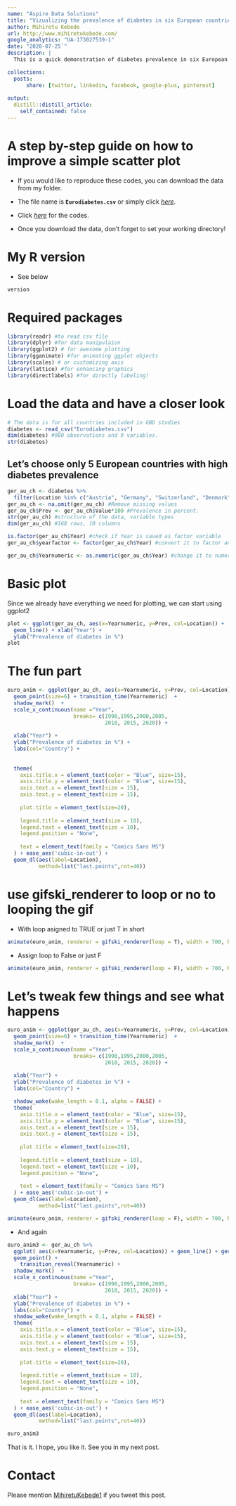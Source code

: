 ```yaml
---
name: "Aspire Data Solutions"
title: "Vizualizing the prevalence of diabetes in six European countries"
author: Mihiretu Kebede
url: http://www.mihiretukebede.com/ 
google_analytics: "UA-173027539-1"
date: "2020-07-25`"
description: |
  This is a quick demonstration of diabetes prevalence in six European countries. The data are from the IHME. 

collections:
  posts:
      share: [twitter, linkedin, facebook, google-plus, pinterest]
      
output:
  distill::distill_article:
    self_contained: false
---
```


<link rel="stylesheet" href="styles.css" type="text/css">

# A step by-step guide on how to improve a simple scatter plot 

- If you would like to reproduce these codes, you can download the data from my folder. 
- The file name is **`Eurodiabetes.csv`** or simply click  [*here*](https://github.com/Mihiretukebede/mihiretukebede.gitlub.io/blob/master/_posts/2020-07-25-2020-07-25-diabetesprevalenceeurope/Eurodiabetes.csv). 
- Click [*here*](https://github.com/Mihiretukebede/mihiretukebede.gitlub.io/blob/master/_posts/2020-07-25-2020-07-25-diabetesprevalenceeurope/2020-07-25-diabetesprevalenceeurope.Rmd) for the codes. 

- Once you download the data, don't forget to set your working directory! 

# My R version
- See below 

```r
version
```

# Required packages
```r
library(readr) #to read csv file
library(dplyr) #for data manipulaion 
library(ggplot2) # for awesome plotting
library(gganimate) #for animating ggplot objects
library(scales) # or customizing axis 
library(lattice) #for enhancing graphics
library(directlabels) #for directly labeling!
```

# Load the data and have a closer look 

```r
# The data is for all countries included in GBD studies
diabetes <- read_csv("Eurodiabetes.csv") 
dim(diabetes) #980 observations and 9 variables. 
str(diabetes) 
```

## Let's choose only 5 European countries with high diabetes prevalence

```r
ger_au_ch <- diabetes %>% 
  filter(Location %in% c("Austria", "Germany", "Switzerland", "Denmark", "Portugal", "Finland")) 
ger_au_ch <- na.omit(ger_au_ch) #Remove missing values
ger_au_ch$Prev <- ger_au_ch$Value*100 #Prevalence in percent. 
str(ger_au_ch) #structure of the data, variable types
dim(ger_au_ch) #168 rows, 10 columns 

is.factor(ger_au_ch$Year) #check if Year is saved as factor variable
ger_au_ch$yearfactor <- factor(ger_au_ch$Year) #convert it to factor and save it as Yearfactor

ger_au_ch$Yearnumeric <- as.numeric(ger_au_ch$Year) #change it to numeric and save it as Year Numeric
```
#  Basic plot
Since we already have everything we need for plotting, we can start using ggplot2

```r
plot <- ggplot(ger_au_ch, aes(x=Yearnumeric, y=Prev, col=Location)) + 
  geom_line() + xlab("Year") +
  ylab("Prevalence of diabetes in %") 
plot
```

# The fun part

```r
euro_anim <- ggplot(ger_au_ch, aes(x=Yearnumeric, y=Prev, col=Location)) + 
  geom_point(size=6) + transition_time(Yearnumeric)  +
  shadow_mark()  +  
  scale_x_continuous(name ="Year",
                     breaks= c(1990,1995,2000,2005, 
                               2010, 2015, 2020)) +
  
  xlab("Year") +
  ylab("Prevalence of diabetes in %") +
  labs(col="Country") + 
  
  
  theme(
    axis.title.x = element_text(color = "Blue", size=15),
    axis.title.y = element_text(color = "Blue", size=15),
    axis.text.x = element_text(size = 15),
    axis.text.y = element_text(size = 15),
    
    plot.title = element_text(size=20),
    
    legend.title = element_text(size = 10),
    legend.text = element_text(size = 10),
    legend.position = "None",
    
    text = element_text(family = "Comics Sans MS")
  ) + ease_aes('cubic-in-out') +
  geom_dl(aes(label=Location),
          method=list("last.points",rot=40)) 

```

# use gifski_renderer to loop or no to looping the gif 
- With loop asigned to TRUE or just T in short

```r
animate(euro_anim, renderer = gifski_renderer(loop = T), width = 700, height = 700, duration = 15) # when you assign loop=TRUE or just T, the gif starts playing again 
```

- Assign loop to False or just F
```r
animate(euro_anim, renderer = gifski_renderer(loop = F), width = 700, height = 700, duration = 15) # when you assign loop=TRUE or just F, the gif stops looping. It only plays once. Refresh if you want to see again  
```


# Let's tweak few things and see what happens
```r

euro_anim <- ggplot(ger_au_ch, aes(x=Yearnumeric, y=Prev, col=Location)) + 
  geom_point(size=6) + transition_time(Yearnumeric)  +
  shadow_mark()  +  
  scale_x_continuous(name ="Year",
                     breaks= c(1990,1995,2000,2005, 
                               2010, 2015, 2020)) +
  
  xlab("Year") +
  ylab("Prevalence of diabetes in %") +
  labs(col="Country") + 

  shadow_wake(wake_length = 0.1, alpha = FALSE) +
  theme(
    axis.title.x = element_text(color = "Blue", size=15),
    axis.title.y = element_text(color = "Blue", size=15),
    axis.text.x = element_text(size = 15),
    axis.text.y = element_text(size = 15),
    
    plot.title = element_text(size=20),
    
    legend.title = element_text(size = 10),
    legend.text = element_text(size = 10),
    legend.position = "None",
    
    text = element_text(family = "Comics Sans MS")
  ) + ease_aes('cubic-in-out') +
  geom_dl(aes(label=Location),
          method=list("last.points",rot=40)) 

animate(euro_anim, renderer = gifski_renderer(loop = F), width = 700, height = 700, duration = 15)

```

- And again 
```r
euro_anim3 <- ger_au_ch %>% 
  ggplot( aes(x=Yearnumeric, y=Prev, col=Location)) + geom_line() + geom_line() +
  geom_point() +
    transition_reveal(Yearnumeric) + 
  shadow_mark()  +  
  scale_x_continuous(name ="Year",
                     breaks= c(1990,1995,2000,2005, 
                               2010, 2015, 2020)) +
  xlab("Year") +
  ylab("Prevalence of diabetes in %") +
  labs(col="Country") + 
  shadow_wake(wake_length = 0.1, alpha = FALSE) +
  theme(
    axis.title.x = element_text(color = "Blue", size=15),
    axis.title.y = element_text(color = "Blue", size=15),
    axis.text.x = element_text(size = 15),
    axis.text.y = element_text(size = 15),
    
    plot.title = element_text(size=20),
    
    legend.title = element_text(size = 10),
    legend.text = element_text(size = 10),
    legend.position = "None",
    
    text = element_text(family = "Comics Sans MS")
  ) + ease_aes('cubic-in-out') +
  geom_dl(aes(label=Location),
          method=list("last.points",rot=40))

euro_anim3  
```


That is it. I hope, you like it. See you in my next post.

# Contact 
Please mention [MihiretuKebede1](https://www.https://twitter.com/MihiretuKebede1) if you tweet this post. 

